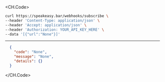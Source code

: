 
<CH.Code>
```bash Example Request
curl https://speakeasy.bar/webhooks/subscribe \
--header 'Content-Type: application/json' \
--header 'Accept: application/json' \
--header 'Authorization: YOUR_API_KEY_HERE' \
--data '[{"url":"None"}]'
```
---

```json Example Response
  {
    "code": "None",
    "message": "None",
    "details": {}
  }
```
</CH.Code>
